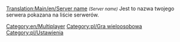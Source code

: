[[Translation:Main/en/Server name]]
<small>''(Server name)''</small> Jest to nazwa twojego serwera pokazana na liście serwerów.
[[Category:en/Multiplayer]][[Category:pl/Gra wieloosobowa]]
<!--[[Category:en/Settings & Preferences]]-->[[Category:pl/Ustawienia]]

<!--{{OpenTTD-Patch-Stub}}-->{{pl/Szkic}}